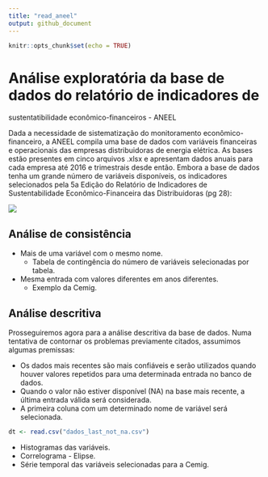 ```yaml
---
title: "read_aneel"
output: github_document
---
```


```r
knitr::opts_chunk$set(echo = TRUE)
```

# Análise exploratória da base de dados do relatório de indicadores de 
sustentatibilidade econômico-financeiros - ANEEL 

Dada a necessidade de sistematização do monitoramento econômico-financeiro, a 
ANEEL compila uma base de dados com variáveis financeiras e operacionais das 
empresas distribuidoras de energia elétrica. As bases estão presentes em cinco
arquivos .xlsx e apresentam dados anuais para cada empresa até 2016 e trimestrais
desde então. Embora a base de dados tenha um grande número de variáveis disponíveis, os 
indicadores selecionados pela 5a Edição do Relatório de Indicadores de Sustentabilidade Econômico-Financeira das Distribuidoras (pg 28):

![](./img/indicadores.png)

## Análise de consistência 

- Mais de uma variável com o mesmo nome.
  - Tabela de contingência do número de variáveis selecionadas por tabela.
- Mesma entrada com valores diferentes em anos diferentes.
  - Exemplo da Cemig.

## Análise descritiva

Prosseguiremos agora para a análise descritiva da base de dados.
Numa tentativa de contornar os problemas previamente citados, assumimos algumas 
premissas:

- Os dados mais recentes são mais confiáveis e serão utilizados quando houver 
valores repetidos para uma determinada entrada no banco de dados.
- Quando o valor não estiver disponível (NA) na base mais recente, a última entrada
válida será considerada.
- A primeira coluna com um determinado nome de variável será selecionada.

```r
dt <- read.csv("dados_last_not_na.csv")
```

- Histogramas das variáveis.
- Correlograma - Elipse.
- Série temporal das variáveis selecionadas para a Cemig.
